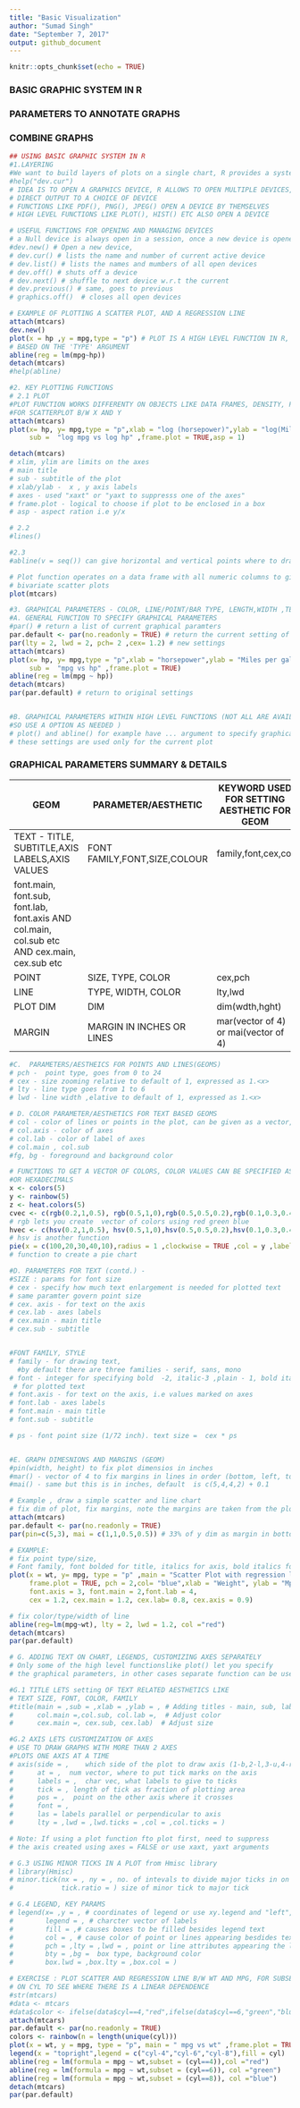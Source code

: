 ```yaml
---
title: "Basic Visualization"
author: "Sumad Singh"
date: "September 7, 2017"
output: github_document
---
```


```r
knitr::opts_chunk$set(echo = TRUE)
```
### BASIC GRAPHIC SYSTEM IN R
### PARAMETERS TO ANNOTATE GRAPHS
### COMBINE GRAPHS

```r
## USING BASIC GRAPHIC SYSTEM IN R
#1.LAYERING 
#We want to build layers of plots on a single chart, R provides a system to do that
#help("dev.cur")
# IDEA IS TO OPEN A GRAPHICS DEVICE, R ALLOWS TO OPEN MULTIPLE DEVICES,
# DIRECT OUTPUT TO A CHOICE OF DEVICE
# FUNCTIONS LIKE PDF(), PNG(), JPEG() OPEN A DEVICE BY THEMSELVES
# HIGH LEVEL FUNCTIONS LIKE PLOT(), HIST() ETC ALSO OPEN A DEVICE

# USEFUL FUNCTIONS FOR OPENING AND MANAGING DEVICES
# a Null device is always open in a session, once a new device is opened Null does not show up
#dev.new() # Open a new device, 
# dev.cur() # lists the name and number of current active device
# dev.list() # lists the names and mumbers of all open devices
# dev.off() # shuts off a device
# dev.next() # shuffle to next device w.r.t the current
# dev.previous() # same, goes to previous
# graphics.off()  # closes all open devices

# EXAMPLE OF PLOTTING A SCATTER PLOT, AND A REGRESSION LINE
attach(mtcars)
dev.new()
plot(x = hp ,y = mpg,type = "p") # PLOT IS A HIGH LEVEL FUNCTION IN R, WHICH CAN MAKE DIFFERENT TYPE OF PLOTS
# BASED ON THE 'TYPE' ARGUMENT
abline(reg = lm(mpg~hp))
detach(mtcars)
#help(abline)

```

```r
#2. KEY PLOTTING FUNCTIONS
# 2.1 PLOT
#PLOT FUNCTION WORKS DIFFERENTY ON OBJECTS LIKE DATA FRAMES, DENSITY, PLOT.DEFAULT WORKS 
#FOR SCATTERPLOT B/W X AND Y
attach(mtcars)
plot(x= hp, y= mpg,type = "p",xlab = "log (horsepower)",ylab = "log(Miles per gallon)",log = "xy" ,main = " Log Linear relationship?"  ,
     sub =  "log mpg vs log hp" ,frame.plot = TRUE,asp = 1)

detach(mtcars)
# xlim, ylim are limits on the axes
# main title
# sub - subtitle of the plot
# xlab/ylab -  x , y axis labels
# axes - used "xaxt" or "yaxt to suppresss one of the axes"
# frame.plot - logical to choose if plot to be enclosed in a box
# asp - aspect ration i.e y/x

# 2.2 
#lines()

#2.3 
#abline(v = seq()) can give horizontal and vertical points where to draw lines

```
```r
# Plot function operates on a data frame with all numeric columns to give
# bivariate scatter plots
plot(mtcars)
```
```r
#3. GRAPHICAL PARAMETERS - COLOR, LINE/POINT/BAR TYPE, LENGTH,WIDTH ,TEXT ETC
#A. GENERAL FUNCTION TO SPECIFY GRAPHICAL PARAMETERS
#par() # return a list of current graphical paramters
par.default <- par(no.readonly = TRUE) # return the current setting of parameters that can be modified, use of no.readonly=T
par(lty = 2, lwd = 2, pch= 2 ,cex= 1.2) # new settings
attach(mtcars)
plot(x= hp, y= mpg,type = "p",xlab = "horsepower",ylab = "Miles per gallon" ,main = " Linear relationship?"  ,
     sub =  "mpg vs hp" ,frame.plot = TRUE)
abline(reg = lm(mpg ~ hp))
detach(mtcars)
par(par.default) # return to original settings


#B. GRAPHICAL PARAMETERS WITHIN HIGH LEVEL FUNCTIONS (NOT ALL ARE AVAILABLE THOUGH!, 
#SO USE A OPTION AS NEEDED )
# plot() and abline() for example have ... argument to specify graphical parameters,
# these settings are used only for the current plot
```

### GRAPHICAL PARAMETERS SUMMARY & DETAILS

|GEOM|PARAMETER/AESTHETIC|KEYWORD USED  FOR SETTING AESTHETIC FOR GEOM|REALIZATION-AES.GEOM|
|---|---|---|---|
|TEXT - TITLE, SUBTITLE,AXIS LABELS,AXIS VALUES|FONT FAMILY,FONT,SIZE,COLOUR|family,font,cex,col|family, 
font.main, font.sub, font.lab, font.axis AND col.main, col.sub etc AND cex.main, cex.sub etc|
|POINT|SIZE, TYPE, COLOR|cex,pch| cex, pch, col|
|LINE| TYPE, WIDTH, COLOR|lty,lwd|lty,lwd, col|
PLOT DIM|DIM|dim(wdth,hght)|same|
|MARGIN|MARGIN IN INCHES OR LINES|mar(vector of 4) or mai(vector of 4)|same|
```r
#C.  PARAMETERS/AESTHEICS FOR POINTS AND LINES(GEOMS)
# pch -  point type, goes from 0 to 24
# cex - size zooming relative to default of 1, expressed as 1.<x>
# lty - line type goes from 1 to 6
# lwd - line width ,elative to default of 1, expressed as 1.<x>

# D. COLOR PARAMETER/AESTHETICS FOR TEXT BASED GEOMS
# col - color of lines or points in the plot, can be given as a vector, the values of which are recycled
# col.axis - color of axes
# col.lab - color of label of axes
# col.main , col.sub 
#fg, bg - foreground and background color

# FUNCTIONS TO GET A VECTOR OF COLORS, COLOR VALUES CAN BE SPECIFIED AS NAMES, OR INTS
#OR HEXADECIMALS
x <- colors(5)
y <- rainbow(5)
z <- heat.colors(5)
cvec <- c(rgb(0.2,1,0.5), rgb(0.5,1,0),rgb(0.5,0.5,0.2),rgb(0.1,0.3,0.4),rgb(0.4,.2,0.1)) 
# rgb lets you create  vector of colors using red green blue
hvec <- c(hsv(0.2,1,0.5), hsv(0.5,1,0),hsv(0.5,0.5,0.2),hsv(0.1,0.3,0.4),hsv(0.4,.2,0.1))
# hsv is another function
pie(x = c(100,20,30,40,10),radius = 1 ,clockwise = TRUE ,col = y ,labels = y)
# function to create a pie chart
```
```r
#D. PARAMETERS FOR TEXT (contd.) -
#SIZE : params for font size
# cex - specify how much text enlargement is needed for plotted text
# same paramter govern point size
# cex. axis - for text on the axis
# cex.lab - axes labels
# cex.main - main title
# cex.sub - subtitle


#FONT FAMILY, STYLE
# family - for drawing text,
  #by default there are three families - serif, sans, mono
# font - integer for specifying bold  -2, italic-3 ,plain - 1, bold italic - 4  
 # for plotted text
# font.axis - for text on the axis, i.e values marked on axes
# font.lab - axes labels
# font.main - main title
# font.sub - subtitle

# ps - font point size (1/72 inch). text size =  cex * ps


#E. GRAPH DIMESNIONS AND MARGINS (GEOM)
#pin(width, height) to fix plot dimensios in inches
#mar() - vector of 4 to fix margins in lines in order (bottom, left, top, right) 
#mai() - same but this is in inches, default  is c(5,4,4,2) + 0.1 

# Example , draw a simple scatter and line chart 
# fix dim of plot, fix margins, note the margins are taken from the plot are and out
attach(mtcars)
par.default <- par(no.readonly = TRUE)
par(pin=c(5,3), mai = c(1,1,0.5,0.5)) # 33% of y dim as margin in bottom, 20% on left

# EXAMPLE:
# fix point type/size,
# Font family, font bolded for title, italics for axis, bold italics for labels
plot(x = wt, y= mpg, type = "p" ,main = "Scatter Plot with regression line" ,
     frame.plot = TRUE, pch = 2,col= "blue",xlab = "Weight", ylab = "Mpg",
     font.axis = 3, font.main = 2,font.lab = 4, 
     cex = 1.2, cex.main = 1.2, cex.lab= 0.8, cex.axis = 0.9)

# fix color/type/width of line
abline(reg=lm(mpg~wt), lty = 2, lwd = 1.2, col ="red")
detach(mtcars)
par(par.default)
```

```r
# G. ADDING TEXT ON CHART, LEGENDS, CUSTOMIZING AXES SEPARATELY
# Only some of the high level functionslike plot() let you specify
# the graphical parameters, in other cases separate function can be used

#G.1 TITLE LETS setting OF TEXT RELATED AESTHETICS LIKE 
# TEXT SIZE, FONT, COLOR, FAMILY
#title(main = ,sub = ,xlab = ,ylab = , # Adding titles - main, sub, labels
#      col.main =,col.sub, col.lab =,  # Adjust color
#      cex.main =, cex.sub, cex.lab)  # Adjust size

#G.2 AXIS LETS CUSTOMIZATION OF AXES
# USE TO DRAW GRAPHS WITH MORE THAN 2 AXES
#PLOTS ONE AXIS AT A TIME
# axis(side = ,    which side of the plot to draw axis (1-b,2-l,3-u,4-r)
#      at = ,  num vector, where to put tick marks on the axis
#      labels = ,  char vec, what labels to give to ticks
#      tick = , length of tick as fraction of plotting area
#      pos = ,  point on the other axis where it crosses
#      font = ,
#      las = labels parallel or perpendicular to axis
#      lty = ,lwd = ,lwd.ticks = ,col = ,col.ticks = )

# Note: If using a plot function fto plot first, need to suppress
# the axis created using axes = FALSE or use xaxt, yaxt arguments

# G.3 USING MINOR TICKS IN A PLOT from Hmisc library
# library(Hmisc)
# minor.tick(nx = , ny = , no. of intevals to divide major ticks in on x and y axis
#            tick.ratio = ) size of minor tick to major tick

# G.4 LEGEND, KEY PARAMS
# legend(x= ,y = , # coordinates of legend or use xy.legend and "left", "right" etc
#        legend = , # charcter vector of labels 
#        fill = ,# causes boxes to be filled besides legend text
#        col = , # cause color of point or lines appearing besdides text
#        pch = ,lty = ,lwd = , point or line attributes appearing the legend
#        bty = ,bg =  box type, background color
#        box.lwd = ,box.lty = ,box.col = )

# EXERCISE : PLOT SCATTER AND REGRESSION LINE B/W WT AND MPG, FOR SUBSETS BASED
# ON CYL TO SEE WHERE THERE IS A LINEAR DEPENDENCE
#str(mtcars)
#data <- mtcars
#data$color <- ifelse(data$cyl==4,"red",ifelse(data$cyl==6,"green","blue"))
attach(mtcars)
par.default <- par(no.readonly = TRUE)
colors <- rainbow(n = length(unique(cyl)))
plot(x = wt, y = mpg, type = "p", main = " mpg vs wt" ,frame.plot = TRUE, col = cyl)
legend(x = "topright",legend = c("cyl-4","cyl-6","cyl-8"),fill = cyl)
abline(reg = lm(formula = mpg ~ wt,subset = (cyl==4)),col ="red")
abline(reg = lm(formula = mpg ~ wt,subset = (cyl==6)), col ="green")
abline(reg = lm(formula = mpg ~ wt,subset = (cyl==8)), col ="blue")
detach(mtcars)
par(par.default)
  
```

